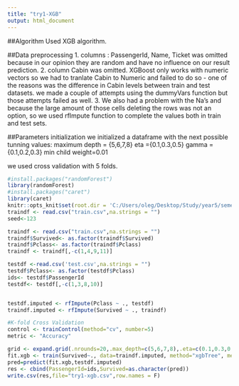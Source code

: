 ---
title: "try1-XGB"
output: html_document
---

##Algorithm Used 
XGB algorithm.

##Data preprocessing
  1.  columns : PassengerId, Name, Ticket was omitted because in our opinion they are random and have no          influence on our result prediction.
  2.  column Cabin was omitted. XGBoost only works with numeric vectors so we had to tranlate Cabin to 
      Numeric and failed to do so - one of the reasons was the difference in Cabin levels between train and
      test datasets. we made a couple of attempts using the dummyVars function but those attempts failed as
      well.
  3.  We also had a problem with the Na's and because the large amount of those cells deleting the rows
      was not an option, so we used rfImpute function to complete the values both in train and test sets.

##Parameters initialization
we initialized a dataframe with the next possible tunning values:
  maximum depth = {5,6,7,8}
  eta ={0.1,0.3,0.5}
  gamma ={0.1,0.2,0.3}
  min child weight=0.01
  
we used cross validation with 5 folds.

```{r setup}
#install.packages("randomForest")
library(randomForest)
#install.packages("caret")
library(caret)
knitr::opts_knit$set(root.dir = 'C:/Users/oleg/Desktop/Study/year5/semesterA/dataAnalys/HW2/Titanic')
traindf <- read.csv("train.csv",na.strings = "")
seed<-123

traindf <- read.csv("train.csv",na.strings = "")
traindf$Survived<- as.factor(traindf$Survived)
traindf$Pclass<- as.factor(traindf$Pclass)
traindf <- traindf[,-c(1,4,9,11)]

testdf <-read.csv('test.csv',na.strings = "")
testdf$Pclass<- as.factor(testdf$Pclass)
ids<- testdf$PassengerId
testdf<- testdf[,-c(1,3,8,10)]


testdf.imputed <- rfImpute(Pclass ~ ., testdf)
traindf.imputed <- rfImpute(Survived ~ ., traindf)

#K-fold Cross Validation
control <- trainControl(method="cv", number=5)
metric <- "Accuracy"

grid <- expand.grid(.nrounds=20,.max_depth=c(5,6,7,8),.eta=c(0.1,0.3,0.5),.gamma=c(0.1,0.2,0.3),.colsample_bytree=0.5,.min_child_weight=0.01,.subsample=0.7)
fit.xgb <- train(Survived~., data=traindf.imputed, method="xgbTree", metric=metric, trControl=control, verbose=FALSE,tuneGrid =grid)
pred=predict(fit.xgb,testdf.imputed)
res <- cbind(PassengerId=ids,Survived=as.character(pred))
write.csv(res,file="try1-xgb.csv",row.names = F)

```
